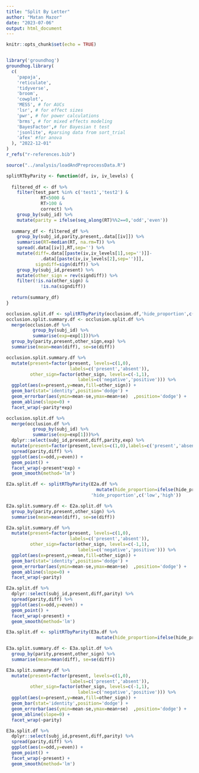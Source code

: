 ```yaml
---
title: "Split By Letter"
author: "Matan Mazor"
date: "2023-07-06"
output: html_document
---
```


```r

knitr::opts_chunk$set(echo = TRUE)


library('groundhog')
groundhog.library(
  c(
    'papaja',
    'reticulate',
    'tidyverse',
    'broom',
    'cowplot',
    'MESS', # for AUCs
    'lsr', # for effect sizes
    'pwr', # for power calculations
    'brms', # for mixed effects modeling
    'BayesFactor',# for Bayesian t test
    'jsonlite', #parsing data from sort_trial
    'afex' #for anova
  ), "2022-12-01"
)
r_refs("r-references.bib")

```


```r
source("../analysis/loadAndPreprocessData.R")
```


```r

splitRTbyParity <- function(df, iv, iv_levels) {
  
  filtered_df <- df %>%
    filter(test_part %in% c('test1','test2') &
             RT<5000 &
             RT>100 &
             correct) %>%
    group_by(subj_id) %>%
    mutate(parity = ifelse(seq_along(RT)%%2==0,'odd','even'))
  
  summary_df <- filtered_df %>% 
    group_by(subj_id,parity,present,.data[[iv]]) %>%
    summarise(RT=median(RT, na.rm=T)) %>%
    spread(.data[[iv]],RT,sep='') %>%
    mutate(diff=.data[[paste(iv,iv_levels[1],sep='')]]-
             .data[[paste(iv,iv_levels[2],sep='')]],
           signdiff=sign(diff)) %>%
    group_by(subj_id,present) %>%
    mutate(other_sign = rev(signdiff)) %>% 
    filter(!is.na(other_sign) &
             !is.na(signdiff))
  
  return(summary_df)
}

```


```r

occlusion.split.df <- splitRTbyParity(occlusion.df,'hide_proportion',c('low','high'))
occlusion.split.summary.df <- occlusion.split.df %>% 
  merge(occlusion.df %>%
          group_by(subj_id) %>%
          summarise(exp=exp[1]))%>%
  group_by(parity,present,other_sign,exp) %>%
  summarise(mean=mean(diff), se=se(diff))

occlusion.split.summary.df %>%
  mutate(present=factor(present, levels=c(1,0), 
                        labels=c('present','absent')),
         other_sign=factor(other_sign, levels=c(-1,1),
                           labels=c('negative','positive'))) %>% 
  ggplot(aes(x=present,y=mean,fill=other_sign)) + 
  geom_bar(stat='identity',position='dodge') +
  geom_errorbar(aes(ymin=mean-se,ymax=mean+se)  ,position='dodge') +
  geom_abline(slope=0) +
  facet_wrap(~parity*exp)

occlusion.split.df %>% 
  merge(occlusion.df %>%
          group_by(subj_id) %>%
          summarise(exp=exp[1]))%>%
  dplyr::select(subj_id,present,diff,parity,exp) %>%
  mutate(present=factor(present,levels=c(1,0),labels=c('present','absent'))) %>%
  spread(parity,diff) %>%
  ggplot(aes(x=odd,y=even)) +
  geom_point() +
  facet_wrap(~present*exp) +
  geom_smooth(method='lm')

```

```r

E2a.split.df <- splitRTbyParity(E2a.df %>%
                                  mutate(hide_proportion=ifelse(hide_proportion>0.1,'high','low')),
                                'hide_proportion',c('low','high'))

E2a.split.summary.df <- E2a.split.df %>% 
  group_by(parity,present,other_sign) %>%
  summarise(mean=mean(diff), se=se(diff))

E2a.split.summary.df %>% 
  mutate(present=factor(present, levels=c(1,0), 
                        labels=c('present','absent')),
         other_sign=factor(other_sign, levels=c(-1,1),
                           labels=c('negative','positive'))) %>% 
  ggplot(aes(x=present,y=mean,fill=other_sign)) + 
  geom_bar(stat='identity',position='dodge') +
  geom_errorbar(aes(ymin=mean-se,ymax=mean+se)  ,position='dodge') +
  geom_abline(slope=0) +
  facet_wrap(~parity)

E2a.split.df %>% 
  dplyr::select(subj_id,present,diff,parity) %>%
  spread(parity,diff) %>%
  ggplot(aes(x=odd,y=even)) +
  geom_point() +
  facet_wrap(~present) +
  geom_smooth(method='lm')

```




```r

E3a.split.df <- splitRTbyParity(E3a.df %>%
                                  mutate(hide_proportion=ifelse(hide_proportion>0.1,'high','low')),'hide_proportion',c('low','high'))

E3a.split.summary.df <- E3a.split.df %>% 
  group_by(parity,present,other_sign) %>%
  summarise(mean=mean(diff), se=se(diff))

E3a.split.summary.df %>% 
  mutate(present=factor(present, levels=c(1,0), 
                        labels=c('present','absent')),
         other_sign=factor(other_sign, levels=c(-1,1),
                           labels=c('negative','positive'))) %>% 
  ggplot(aes(x=present,y=mean,fill=other_sign)) + 
  geom_bar(stat='identity',position='dodge') +
  geom_errorbar(aes(ymin=mean-se,ymax=mean+se)  ,position='dodge') +
  geom_abline(slope=0) +
  facet_wrap(~parity)

E3a.split.df %>% 
  dplyr::select(subj_id,present,diff,parity) %>%
  spread(parity,diff) %>%
  ggplot(aes(x=odd,y=even)) +
  geom_point() +
  facet_wrap(~present) +
  geom_smooth(method='lm')

```